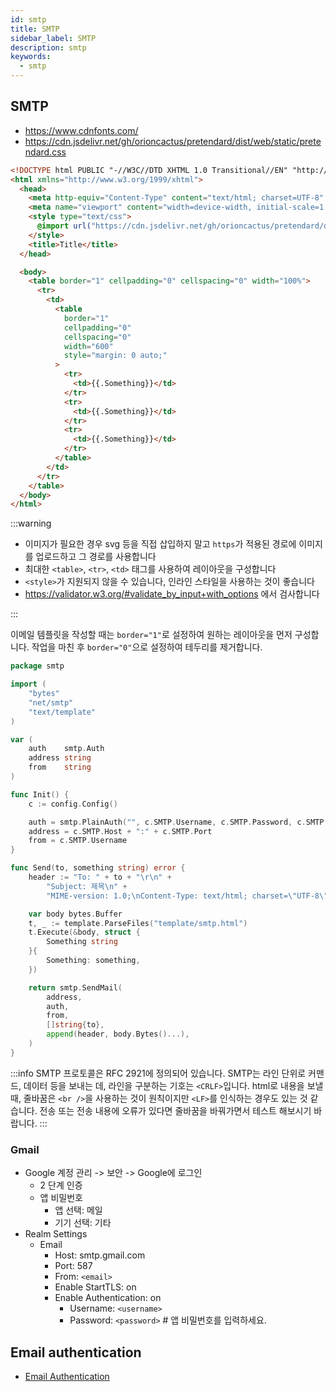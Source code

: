```yaml
---
id: smtp
title: SMTP
sidebar_label: SMTP
description: smtp
keywords:
  - smtp
---
```


## SMTP

- https://www.cdnfonts.com/
- https://cdn.jsdelivr.net/gh/orioncactus/pretendard/dist/web/static/pretendard.css

```html title="template/smtp.html" {18}
<!DOCTYPE html PUBLIC "-//W3C//DTD XHTML 1.0 Transitional//EN" "http://www.w3.org/TR/xhtml1/DTD/xhtml1-transitional.dtd">
<html xmlns="http://www.w3.org/1999/xhtml">
  <head>
    <meta http-equiv="Content-Type" content="text/html; charset=UTF-8" />
    <meta name="viewport" content="width=device-width, initial-scale=1.0" />
    <style type="text/css">
      @import url("https://cdn.jsdelivr.net/gh/orioncactus/pretendard/dist/web/static/pretendard.css");
    </style>
    <title>Title</title>
  </head>

  <body>
    <table border="1" cellpadding="0" cellspacing="0" width="100%">
      <tr>
        <td>
          <table
            border="1"
            cellpadding="0"
            cellspacing="0"
            width="600"
            style="margin: 0 auto;"
          >
            <tr>
              <td>{{.Something}}</td>
            </tr>
            <tr>
              <td>{{.Something}}</td>
            </tr>
            <tr>
              <td>{{.Something}}</td>
            </tr>
          </table>
        </td>
      </tr>
    </table>
  </body>
</html>
```

:::warning

- 이미지가 필요한 경우 svg 등을 직접 삽입하지 말고 `https`가 적용된 경로에 이미지를 업로드하고 그 경로를 사용합니다
- 최대한 `<table>`, `<tr>`, `<td>` 태그를 사용하여 레이아웃을 구성합니다
- `<style>`가 지원되지 않을 수 있습니다, 인라인 스타일을 사용하는 것이 좋습니다
- https://validator.w3.org/#validate_by_input+with_options 에서 검사합니다

:::

이메일 템플릿을 작성할 때는 `border="1"`로 설정하여 원하는 레이아웃을 먼저 구성합니다. 작업을 마친 후 `border="0"`으로 설정하여 테두리를 제거합니다.

```go
package smtp

import (
	"bytes"
	"net/smtp"
	"text/template"
)

var (
	auth    smtp.Auth
	address string
	from    string
)

func Init() {
	c := config.Config()

	auth = smtp.PlainAuth("", c.SMTP.Username, c.SMTP.Password, c.SMTP.Host)
	address = c.SMTP.Host + ":" + c.SMTP.Port
	from = c.SMTP.Username
}

func Send(to, something string) error {
	header := "To: " + to + "\r\n" +
		"Subject: 제목\n" +
		"MIME-version: 1.0;\nContent-Type: text/html; charset=\"UTF-8\";\n\n"

	var body bytes.Buffer
	t, _ := template.ParseFiles("template/smtp.html")
	t.Execute(&body, struct {
		Something string
	}{
		Something: something,
	})

	return smtp.SendMail(
		address,
		auth,
		from,
		[]string{to},
		append(header, body.Bytes()...),
	)
}
```

:::info
SMTP 프로토콜은 RFC 2921에 정의되어 있습니다. SMTP는 라인 단위로 커맨드, 데이터 등을 보내는 데, 라인을 구분하는 기호는 `<CRLF>`입니다. html로 내용을 보낼 때, 줄바꿈은 `<br />`을 사용하는 것이 원칙이지만 `<LF>`를 인식하는 경우도 있는 것 같습니다. 전송 또는 전송 내용에 오류가 있다면 줄바꿈을 바꿔가면서 테스트 해보시기 바랍니다.
:::

### Gmail

- Google 계정 관리 -\> 보안 -\> Google에 로그인
  - 2 단계 인증
  - 앱 비밀번호
    - 앱 선택: 메일
    - 기기 선택: 기타
- Realm Settings
  - Email
    - Host: smtp.gmail.com
    - Port: 587
    - From: `<email>`
    - Enable StartTLS: on
    - Enable Authentication: on
      - Username: `<username>`
      - Password: `<password>` # 앱 비밀번호를 입력하세요.

## Email authentication

- [Email Authentication](/docs/lang/design/protocol/email/authentication)
